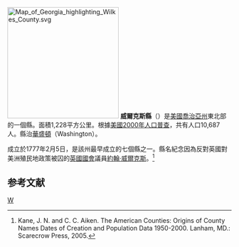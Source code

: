 {{noteTA
|T=zh-hans:威尔克斯县 (佐治亚州);zh-hk:威爾克斯縣 (喬治亞州);zh-tw:威爾克斯郡 (喬治亞州);
}}

{{Otheruses|威爾克斯縣|subject=美國喬治亞州的一個縣|other=同名的縣}}
[[File:Map_of_Georgia_highlighting_Wilkes_County.svg|250px]]
'''威爾克斯縣'''（{{lang-en|Wilkes County}}）是[[美國|美國]][[喬治亞州|喬治亞州]]東北部的一個縣。面積1,228平方公里。根據[[美國2000年人口普查|美國2000年人口普查]]，共有人口10,687人。縣治[[華盛頓_(喬治亞州)|華盛頓]]（Washington）。
	
成立於1777年2月5日，是該州最早成立的七個縣之一。縣名紀念因為反對英國對美洲殖民地政策被囚的[[英國國會|英國國會]]議員[[約翰·威爾克斯|約翰·威爾克斯]]。<ref>Kane, J. N. and C. C. Aiken. The American Counties: Origins of County Names Dates of Creation and Population Data 1950-2000. Lanham, MD.: Scarecrow Press, 2005.</ref>

==参考文献==
<div class="references-small">
<references />
</div>
{{威爾克斯縣 (喬治亞州)}}
{{Georgia}}
[[Category:佐治亚州行政区划|W]]